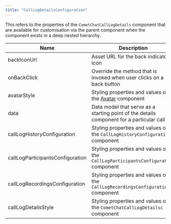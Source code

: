 ```yaml
---
title: "CallLogDetailsConfiguration"
---
```


This refers to the properties of the `CometChatCallLogDetails` component that are available for customisation via the parent component when the component exists in a deep nested hierarchy.

| Name                             | Description                                                                              |
| -------------------------------- | ---------------------------------------------------------------------------------------- |
| backIconUrl                      | Asset URL for the back indicator icon                                                    |
| onBackClick                      | Override the method that is invoked when user clicks on a back button                    |
| avatarStyle                      | Styling properties and values of the [Avatar](/web-elements/avatar) component       |
| data                             | Data model that serve as a starting point of the details component for a particular call |
| callLogHistoryConfiguration      | Styling properties and values of the `CallLogHistoryConfiguration` component             |
| callLogParticipantsConfiguration | Styling properties and values of the `CallLogParticipantsConfiguration` component        |
| callLogRecordingsConfiguration   | Styling properties and values of the `CallLogRecordingsConfiguration` component          |
| callLogDetailsStyle              | Styling properties and values of the `CometChatCallLogDetailsc` component                |
